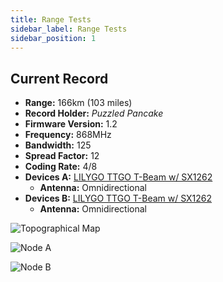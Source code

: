 ```yaml
---
title: Range Tests
sidebar_label: Range Tests
sidebar_position: 1
---
```


## Current Record

- **Range:** 166km (103 miles)
- **Record Holder:** _Puzzled Pancake_
- **Firmware Version:** 1.2
- **Frequency:** 868MHz
- **Bandwidth:** 125
- **Spread Factor:** 12
- **Coding Rate:** 4/8
- **Devices A:** [LILYGO TTGO T-Beam w/ SX1262](/docs/hardware/devices/tbeam)
  - **Antenna:** Omnidirectional 
- **Devices B:** [LILYGO TTGO T-Beam w/ SX1262](/docs/hardware/devices/tbeam)
  - **Antenna:** Omnidirectional 

![Topographical Map](https://canada1.discourse-cdn.com/free1/uploads/meshtastic/optimized/2X/a/a0a26e4d40a5b9ccba9185eb70e2eaf66f0b0587_2_1380x888.jpeg)

![Node A](https://canada1.discourse-cdn.com/free1/uploads/meshtastic/optimized/2X/9/99ec4bcc18b21f4e95ac1bcc0592b608c9c4f567_2_1332x1000.jpeg)

![Node B](https://canada1.discourse-cdn.com/free1/uploads/meshtastic/optimized/2X/1/1c8bd5fc41f7bab925404b657a9c481882de9313_2_1332x1000.jpeg)